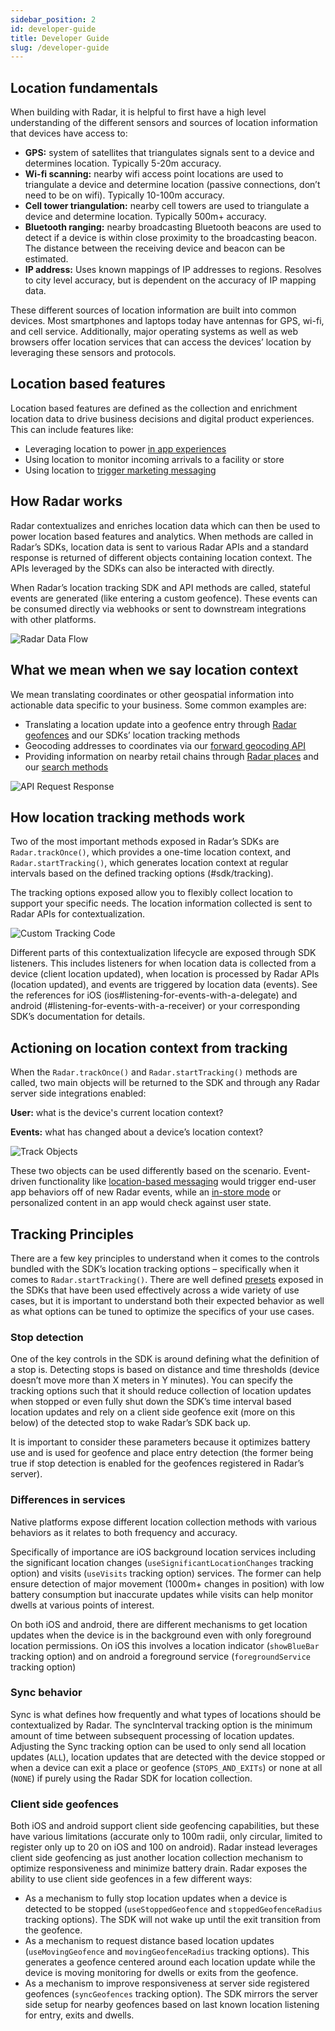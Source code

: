 ```yaml
---
sidebar_position: 2
id: developer-guide
title: Developer Guide
slug: /developer-guide
---
```


## Location fundamentals

When building with Radar, it is helpful to first have a high level understanding of the different sensors and sources of location information that devices have access to:

- **GPS:** system of satellites that triangulates signals sent to a device and determines location. Typically 5-20m accuracy.
- **Wi-fi scanning:** nearby wifi access point locations are used to triangulate a device and determine location (passive connections, don’t need to be on wifi). Typically 10-100m accuracy.
- **Cell tower triangulation:** nearby cell towers are used to triangulate a device and determine location. Typically 500m+ accuracy.
- **Bluetooth ranging:** nearby broadcasting Bluetooth beacons are used to detect if a device is within close proximity to the broadcasting beacon. The distance between the receiving device and beacon can be estimated.
- **IP address:** Uses known mappings of IP addresses to regions. Resolves to city level accuracy, but is dependent on the accuracy of IP mapping data.

These different sources of location information are built into common devices.  Most smartphones and laptops today have antennas for GPS, wi-fi, and cell service. Additionally, major operating systems as well as web browsers offer location services that can access the devices’ location by leveraging these sensors and protocols. 

## Location based features

Location based features are defined as the collection and enrichment location data to drive business decisions and digital product experiences. This can include features like: 

- Leveraging location to power [in app experiences](https://radar.com/blog/in-store-app-experiences)
- Using location to monitor incoming arrivals to a facility or store
- Using location to [trigger marketing messaging](https://radar.com/blog/case-study-retailmenot)

## How Radar works

Radar contextualizes and enriches location data which can then be used to power location based features and analytics. When methods are called in Radar’s SDKs, location data is sent to various Radar APIs and a standard response is returned of different objects containing location context. The APIs leveraged by the SDKs can also be interacted with directly.  

When Radar’s location tracking SDK and API methods are called, stateful events are generated (like entering a custom geofence). These events can be consumed directly via webhooks or sent to downstream integrations with other platforms.

![Radar Data Flow](/img/developer-guide/radar-data-flow.svg)

## What we mean when we say location context

We mean translating coordinates or other geospatial information into actionable data specific to your business. Some common examples are:
- Translating a location update into a geofence entry through [Radar geofences](#geofences) and our SDKs’ location tracking methods
- Geocoding addresses to coordinates via our [forward geocoding API](api#geocoding)
- Providing information on nearby retail chains through [Radar places](#places) and our [search methods](api#search-places)

![API Request Response](/img/developer-guide/api-request-response-example.svg)

## How location tracking methods work

Two of the most important methods exposed in Radar’s SDKs are `Radar.trackOnce()`, which provides a one-time location context, and `Radar.startTracking()`, which generates location context at regular intervals based on the defined tracking options (#sdk/tracking).

The tracking options exposed allow you to flexibly collect location to support your specific needs. The location information collected is sent to Radar APIs for contextualization.  

![Custom Tracking Code](/img/developer-guide/start-tracking-custom.svg)

Different parts of this contextualization lifecycle are exposed through SDK listeners. This includes listeners for when location data is collected from a device (client location updated), when location is processed by Radar APIs (location updated), and events are triggered by location data (events). See the references for iOS (ios#listening-for-events-with-a-delegate) and android (#listening-for-events-with-a-receiver) or your corresponding SDK’s documentation for details.

## Actioning on location context from tracking

When the `Radar.trackOnce()` and `Radar.startTracking()` methods are called, two main objects will be returned to the SDK and through any Radar server side integrations enabled:

**User:** what is the device's current location context?

**Events:** what has changed about a device’s location context?

![Track Objects](/img/developer-guide/track-payload.svg)

These two objects can be used differently based on the scenario. Event-driven functionality like [location-based messaging](#tutorials/showing-a-notification-when-a-user-enters-a-geofence) would trigger end-user app behaviors off of new Radar events, while an [in-store mode](tutorials/building-an-app-experience-that-changes-based-on-location-in-store-mode) or personalized content in an app would check against user state.

## Tracking Principles

There are a few key principles to understand when it comes to the controls bundled with the SDK’s location tracking options – specifically when it comes to `Radar.startTracking()`. There are well defined [presets](sdk/tracking#ios-presets) exposed in the SDKs that have been used effectively across a wide variety of use cases, but it is important to understand both their expected behavior as well as what options can be tuned to optimize the specifics of your use cases.

### Stop detection

One of the key controls in the SDK is around defining what the definition of a stop is. Detecting stops is based on distance and time thresholds (device doesn’t move more than X meters in Y minutes). You can specify the tracking options such that it should reduce collection of location updates when stopped or even fully shut down the SDK’s time interval based location updates and rely on a client side geofence exit (more on this below) of the detected stop to wake Radar’s SDK back up.  

It is important to consider these parameters because it optimizes battery use and is used for geofence and place entry detection (the former being true if stop detection is enabled for the geofences registered in Radar’s server).

### Differences in services

Native platforms expose different location collection methods with various behaviors as it relates to both frequency and accuracy. 

Specifically of importance are iOS background location services including the significant location changes (`useSignificantLocationChanges` tracking option) and visits (`useVisits` tracking option) services. The former can help ensure detection of major movement  (1000m+ changes in position) with low battery consumption but inaccurate updates while visits can help monitor dwells at various points of interest.

On both iOS and android, there are different mechanisms to get location updates when the device is in the background even with only foreground location permissions. On iOS this involves a location indicator (`showBlueBar` tracking option) and on android a foreground service (`foregroundService` tracking option)

### Sync behavior

Sync is what defines how frequently and what types of locations should be contextualized by Radar. The syncInterval tracking option is the minimum amount of time between subsequent processing of location updates. Adjusting the Sync tracking option can be used to only send all location updates (`ALL`), location updates that are detected with the device stopped or when a device can exit a place or geofence (`STOPS_AND_EXITs`) or none at all (`NONE`) if purely using the Radar SDK for location collection.

### Client side geofences

Both iOS and android support client side geofencing capabilities, but these have various limitations (accurate only to 100m radii, only circular, limited to register only up to 20 on iOS and 100 on android).  Radar instead leverages client side geofencing as just another location collection mechanism to optimize responsiveness and minimize battery drain. Radar exposes the ability to use client side geofences in a few different ways:
- As a mechanism to fully stop location updates when a device is detected to be stopped (`useStoppedGeofence` and `stoppedGeofenceRadius` tracking options). The SDK will not wake up until the exit transition from the geofence.
- As a mechanism to request distance based location updates (`useMovingGeofence` and `movingGeofenceRadius` tracking options). This generates a geofence centered around each location update while the device is moving monitoring for dwells or exits from the geofence.
- As a mechanism to improve responsiveness at server side registered geofences (`syncGeofences` tracking option). The SDK mirrors the server side setup for nearby geofences based on last known location listening for entry, exits and dwells.

